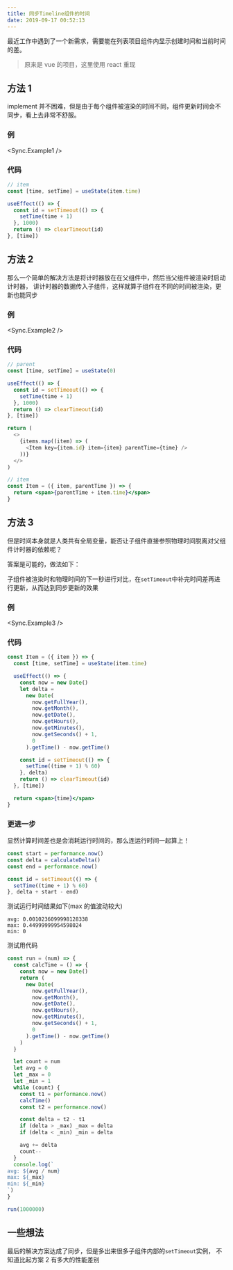 ```yaml
---
title: 同步Timeline组件的时间
date: 2019-09-17 00:52:13
---
```



最近工作中遇到了一个新需求，需要能在列表项目组件内显示创建时间和当前时间的差。

> 原来是 vue 的项目，这里使用 react 重现

## 方法 1

implement 并不困难，但是由于每个组件被渲染的时间不同，组件更新时间会不同步，看上去非常不舒服。

### 例

<Sync.Example1 />

### 代码

```js
// item
const [time, setTime] = useState(item.time)

useEffect(() => {
  const id = setTimeout(() => {
    setTime(time + 1)
  }, 1000)
  return () => clearTimeout(id)
}, [time])
```

## 方法 2

那么一个简单的解决方法是将计时器放在在父组件中，然后当父组件被渲染时启动计时器，
讲计时器的数据传入子组件，这样就算子组件在不同的时间被渲染，更新也能同步

### 例

<Sync.Example2 />

### 代码

```js
// parent
const [time, setTime] = useState(0)

useEffect(() => {
  const id = setTimeout(() => {
    setTime(time + 1)
  }, 1000)
  return () => clearTimeout(id)
}, [time])

return (
  <>
    {items.map((item) => (
      <Item key={item.id} item={item} parentTime={time} />
    ))}
  </>
)
```

```jsx
// item
const Item = ({ item, parentTime }) => {
  return <span>{parentTime + item.time}</span>
}
```

## 方法 3

但是时间本身就是人类共有全局变量，能否让子组件直接参照物理时间脱离对父组件计时器的依赖呢？

答案是可能的，做法如下：

子组件被渲染时和物理时间的下一秒进行对比，在`setTimeout`中补完时间差再进行更新，从而达到同步更新的效果

### 例

<Sync.Example3 />

### 代码

```jsx
const Item = ({ item }) => {
  const [time, setTime] = useState(item.time)

  useEffect(() => {
    const now = new Date()
    let delta =
      new Date(
        now.getFullYear(),
        now.getMonth(),
        now.getDate(),
        now.getHours(),
        now.getMinutes(),
        now.getSeconds() + 1,
        0
      ).getTime() - now.getTime()

    const id = setTimeout(() => {
      setTime((time + 1) % 60)
    }, delta)
    return () => clearTimeout(id)
  }, [time])

  return <span>{time}</span>
}
```

### 更进一步

显然计算时间差也是会消耗运行时间的，那么连运行时间一起算上！

```js
const start = performance.now()
const delta = calculateDelta()
const end = performance.now()

const id = setTimeout(() => {
  setTime((time + 1) % 60)
}, delta + start - end)
```

测试运行时间结果如下(max 的值波动较大)

```
avg: 0.0010236099998128338
max: 0.44999999954598024
min: 0
```

测试用代码

```js
const run = (num) => {
  const calcTime = () => {
    const now = new Date()
    return (
      new Date(
        now.getFullYear(),
        now.getMonth(),
        now.getDate(),
        now.getHours(),
        now.getMinutes(),
        now.getSeconds() + 1,
        0
      ).getTime() - now.getTime()
    )
  }

  let count = num
  let avg = 0
  let _max = 0
  let _min = 1
  while (count) {
    const t1 = performance.now()
    calcTime()
    const t2 = performance.now()

    const delta = t2 - t1
    if (delta > _max) _max = delta
    if (delta < _min) _min = delta

    avg += delta
    count--
  }
  console.log(`
avg: ${avg / num}
max: ${_max}
min: ${_min}
`)
}

run(1000000)
```

## 一些想法

最后的解决方案达成了同步，但是多出来很多子组件内部的`setTimeout`实例，
不知道比起方案 2 有多大的性能差别
